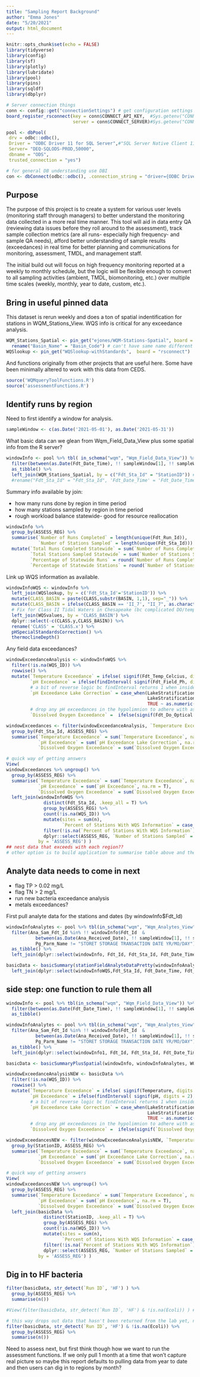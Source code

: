 ```yaml
---
title: "Sampling Report Background"
author: "Emma Jones"
date: "5/20/2021"
output: html_document
---
```


```r
knitr::opts_chunk$set(echo = FALSE)
library(tidyverse)
library(config)
library(sf)
library(plotly)
library(lubridate)
library(pool)
library(pins)
library(sqldf)
library(dbplyr)

# Server connection things
conn <- config::get("connectionSettings") # get configuration settings
board_register_rsconnect(key = conn$CONNECT_API_KEY,  #Sys.getenv("CONNECT_API_KEY"),
                         server = conn$CONNECT_SERVER)#Sys.getenv("CONNECT_SERVER"))

pool <- dbPool(
 drv = odbc::odbc(),
 Driver = "ODBC Driver 11 for SQL Server",#"SQL Server Native Client 11.0",
 Server= "DEQ-SQLODS-PROD,50000",
 dbname = "ODS",
 trusted_connection = "yes")

# for general DB understanding use DBI 
con <- dbConnect(odbc::odbc(), .connection_string = "driver={ODBC Driver 11 for SQL Server};server={DEQ-SQLODS-PROD,50000};database={ODS};trusted_connection=yes")

```

## Purpose

The purpose of this project is to create a system for various user levels (monitoring staff through managers) to better understand the monitoring data collected in a more real time manner. This tool will aid in data entry QA (reviewing data issues before they roll around to the assessment), track sample collection metrics (are all runs- especially high frequency- and sample QA needs), afford better understanding of sample results (exceedances) in real time for better planning and communications for monitoring, assessment, TMDL, and management staff. 

The initial build out will focus on high frequency monitoring reported at a weekly to monthly schedule, but the logic will be flexible enough to convert to all sampling activities (ambient, TMDL, biomonitoring, etc.) over multiple time scales (weekly, monthly, year to date, custom, etc.).


## Bring in useful pinned data

This dataset is rerun weekly and does a ton of spatial indentification for stations in WQM_Stations_View. WQS info is critical for any exceedance analysis.
```r
WQM_Stations_Spatial <- pin_get("ejones/WQM-Stations-Spatial", board = "rsconnect") %>%
  rename("Basin_Name" = "Basin_Code") # can't have same name different case when using sqldf
WQSlookup <- pin_get("WQSlookup-withStandards",  board = "rsconnect")

```

And functions originally from other projects that are useful here. Some have been minimally altered to work with this data from CEDS.

```r
source('WQMqueryToolFunctions.R')
source('assessmentFunctions.R')
```



## Identify runs by region

Need to first identify a window for analysis.

```r
sampleWindow <- c(as.Date('2021-05-01'), as.Date('2021-05-31'))
```

What basic data can we glean from Wqm_Field_Data_View plus some spatial info from the R server?

```r
windowInfo <- pool %>% tbl( in_schema("wqm", "Wqm_Field_Data_View")) %>%
  filter(between(as.Date(Fdt_Date_Time), !! sampleWindow[1], !! sampleWindow[2])) %>%
  as_tibble() %>% 
  left_join(WQM_Stations_Spatial, by = c("Fdt_Sta_Id" = "StationID")) #%>% 
  #rename("Fdt_Sta_Id" = "Fdt_Sta_Id", 'Fdt_Date_Time' = 'Fdt_Date_Time')
```

Summary info available by join:
 
- how many runs done by region in time period
- how many stations sampled by region in time period
- rough workload balance statewide- good for resource reallocation
```r
windowInfo %>% 
  group_by(ASSESS_REG) %>% 
  summarise(`Number of Runs Completed` = length(unique(Fdt_Run_Id)),
            `Number of Stations Sampled` = length(unique(Fdt_Sta_Id))) %>% 
  mutate(`Total Runs Completed Statewide` = sum(`Number of Runs Completed`, na.rm = T),
         `Total Stations Sampled Statewide` = sum(`Number of Stations Sampled`, na.rm = T),
         `Percentage of Statewide Runs` = round(`Number of Runs Completed`/`Total Runs Completed Statewide` * 100, digits = 1),
         `Percentage of Statewide Stations` = round(`Number of Stations Sampled`/`Total Stations Sampled Statewide` * 100, digits = 1))
```

Link up WQS information as available.

```r
windowInfoWQS <- windowInfo %>% 
  left_join(WQSlookup, by = c('Fdt_Sta_Id'='StationID')) %>%
  mutate(CLASS_BASIN = paste(CLASS,substr(BASIN, 1,1), sep="_")) %>%
  mutate(CLASS_BASIN = ifelse(CLASS_BASIN == 'II_7', "II_7", as.character(CLASS))) %>%
  # Fix for Class II Tidal Waters in Chesapeake (bc complicated DO/temp/etc standard)
  left_join(WQSvalues, by = 'CLASS_BASIN') %>%
  dplyr::select(-c(CLASS.y,CLASS_BASIN)) %>%
  rename('CLASS' = 'CLASS.x') %>% 
  pHSpecialStandardsCorrection() %>% 
  thermoclineDepth()
```

Any field data exceedances?

```r
windowExceedanceAnalysis <- windowInfoWQS %>% 
  filter(!is.na(WQS_ID)) %>% 
  rowwise() %>% 
  mutate(`Temperature Exceedance` = ifelse( signif(Fdt_Temp_Celcius, digits = 2) > `Max Temperature (C)`, 1, 0),
         `pH Exceedance` = ifelse(findInterval( signif(Fdt_Field_Ph, digits = 2),c(`pH Min`,`pH Max`), left.open=TRUE, rightmost.closed = TRUE) == 1, 0, 1), 
         # a bit of reverse logic bc findInterval returns 1 when inside interval, so have to throw opposite to get accurate exceedance count
         `pH Exceedance Lake Correction` = case_when(LakeStratification %in% c('Epilimnion', NA) & `pH Exceedance` == 1 ~ 1,
                                                     LakeStratification %in% c('Hypolimnion') & `pH Exceedance` == 1 ~ 0,
                                                     TRUE ~ as.numeric(`pH Exceedance`)),
         # drop any pH exceedances in the hypolimnion to adhere with assessment guidance
         `Dissolved Oxygen Exceedance` =  ifelse(signif(Fdt_Do_Optical , digits = 2) < `Dissolved Oxygen Min (mg/L)`,1,0))

windowExceedances <- filter(windowExceedanceAnalysis, `Temperature Exceedance` == 1 | `pH Exceedance` == 1 |  `Dissolved Oxygen Exceedance` == 1 ) %>% 
  group_by(Fdt_Sta_Id, ASSESS_REG) %>% 
  summarise(`Temperature Exceedance` = sum(`Temperature Exceedance`, na.rm = T), 
            `pH Exceedance` = sum(`pH Exceedance Lake Correction`, na.rm = T), 
            `Dissolved Oxygen Exceedance` = sum(`Dissolved Oxygen Exceedance`, na.rm = T))

# quick way of getting answers
View(
windowExceedances %>% ungroup() %>% 
  group_by(ASSESS_REG) %>% 
  summarise(`Temperature Exceedance` = sum(`Temperature Exceedance`, na.rm = T), 
            `pH Exceedance` = sum(`pH Exceedance`, na.rm = T), 
            `Dissolved Oxygen Exceedance` = sum(`Dissolved Oxygen Exceedance`, na.rm = T)) %>% 
  left_join(windowInfoWQS %>% 
              distinct(Fdt_Sta_Id, .keep_all = T) %>% 
              group_by(ASSESS_REG) %>% 
              count(!is.na(WQS_ID)) %>% 
              mutate(sites = sum(n), 
                     `Percent of Stations With WQS Information` = case_when(`!is.na(WQS_ID)` == TRUE ~ round(n / sites *100, digits = 1 ))) %>% 
              filter(!is.na(`Percent of Stations With WQS Information`)) %>% 
              dplyr::select(ASSESS_REG, `Number of Stations Sampled` = sites, `Percent of Stations With WQS Information`), 
            by = 'ASSESS_REG') )
## nest data that exceeds with each region??
# other option is to build application to summarise table above and then when user wants to dig in to exceedances show table of windowExceedances filtered by region so they can see what stations blew for what parameter, then allow user to plot individual stations so they can see the whole data collected with exceedance highlighted in plotly scatterplot


```

## Analyte data needs to come in next
- flag TP > 0.02 mg/L
- flag TN > 2 mg/L
- run new bacteria exceedance analysis
- metals exceedances?

First pull analyte data for the stations and dates (by windowInfo$Fdt_Id)

```r
windowInfoAnalytes <- pool %>% tbl(in_schema("wqm", "Wqm_Analytes_View")) %>%
  filter(Ana_Sam_Fdt_Id %in% !! windowInfo$Fdt_Id  &
           between(as.Date(Ana_Received_Date), !! sampleWindow[1], !! sampleWindow[2]) & # x >= left & x <= right
           Pg_Parm_Name != "STORET STORAGE TRANSACTION DATE YR/MO/DAY") %>% 
  as_tibble() %>%
  left_join(dplyr::select(windowInfo, Fdt_Id, Fdt_Sta_Id, Fdt_Date_Time), by = c("Ana_Sam_Fdt_Id" = "Fdt_Id"))

basicData <- basicSummary(stationFieldAnalyteDataPretty(windowInfoAnalytes, windowInfo, averageResults = TRUE)) %>% 
  left_join(dplyr::select(windowInfoWQS,Fdt_Sta_Id, Fdt_Date_Time, Fdt_Depth, ), by = 'Fdt_Id')

```


## side step: one function to rule them all

```r
windowInfo <- pool %>% tbl(in_schema("wqm", "Wqm_Field_Data_View")) %>%
  filter(between(as.Date(Fdt_Date_Time), !! sampleWindow[1], !! sampleWindow[2])) %>%
  as_tibble()

windowInfoAnalytes <- pool %>% tbl(in_schema("wqm", "Wqm_Analytes_View")) %>%
  filter(Ana_Sam_Fdt_Id %in% !! windowInfo$Fdt_Id  &
           between(as.Date(Ana_Received_Date), !! sampleWindow[1], !! sampleWindow[2]) & # x >= left & x <= right
           Pg_Parm_Name != "STORET STORAGE TRANSACTION DATE YR/MO/DAY") %>% 
  as_tibble() %>%
  left_join(dplyr::select(windowInfo1, Fdt_Id, Fdt_Sta_Id, Fdt_Date_Time), by = c("Ana_Sam_Fdt_Id" = "Fdt_Id"))

basicData <- basicSummaryPlusSpatial(windowInfo, windowInfoAnalytes, WQM_Stations_Spatial, WQSlookup, WQSvalues)

windowExceedanceAnalysisNEW <- basicData %>% 
  filter(!is.na(WQS_ID)) %>% 
  rowwise() %>% 
  mutate(`Temperature Exceedance` = ifelse( signif(Temperature, digits = 2) > `Max Temperature (C)`, 1, 0),
         `pH Exceedance` = ifelse(findInterval( signif(pH, digits = 2),c(`pH Min`,`pH Max`), left.open=TRUE, rightmost.closed = TRUE) == 1, 0, 1), 
         # a bit of reverse logic bc findInterval returns 1 when inside interval, so have to throw opposite to get accurate exceedance count
         `pH Exceedance Lake Correction` = case_when(LakeStratification %in% c('Epilimnion', NA) & `pH Exceedance` == 1 ~ 1,
                                                     LakeStratification %in% c('Hypolimnion') & `pH Exceedance` == 1 ~ 0,
                                                     TRUE ~ as.numeric(`pH Exceedance`)),
         # drop any pH exceedances in the hypolimnion to adhere with assessment guidance
         `Dissolved Oxygen Exceedance` =  ifelse(signif(`Dissolved Oxygen` , digits = 2) < `Dissolved Oxygen Min (mg/L)`,1,0))

windowExceedancesNEW <- filter(windowExceedanceAnalysisNEW, `Temperature Exceedance` == 1 | `pH Exceedance` == 1 |  `Dissolved Oxygen Exceedance` == 1 ) %>% 
  group_by(StationID, ASSESS_REG) %>% 
  summarise(`Temperature Exceedance` = sum(`Temperature Exceedance`, na.rm = T), 
            `pH Exceedance` = sum(`pH Exceedance Lake Correction`, na.rm = T), 
            `Dissolved Oxygen Exceedance` = sum(`Dissolved Oxygen Exceedance`, na.rm = T))

# quick way of getting answers
View(
windowExceedancesNEW %>% ungroup() %>% 
  group_by(ASSESS_REG) %>% 
  summarise(`Temperature Exceedance` = sum(`Temperature Exceedance`, na.rm = T), 
            `pH Exceedance` = sum(`pH Exceedance`, na.rm = T), 
            `Dissolved Oxygen Exceedance` = sum(`Dissolved Oxygen Exceedance`, na.rm = T)) %>% 
  left_join(basicData %>% 
              distinct(StationID, .keep_all = T) %>% 
              group_by(ASSESS_REG) %>% 
              count(!is.na(WQS_ID)) %>% 
              mutate(sites = sum(n), 
                     `Percent of Stations With WQS Information` = case_when(`!is.na(WQS_ID)` == TRUE ~ round(n / sites *100, digits = 1 ))) %>% 
              filter(!is.na(`Percent of Stations With WQS Information`)) %>% 
              dplyr::select(ASSESS_REG, `Number of Stations Sampled` = sites, `Percent of Stations With WQS Information`), 
            by = 'ASSESS_REG') )
```



## Dig in to HF bacteria 

```r
filter(basicData, str_detect(`Run ID`, 'HF') ) %>% 
  group_by(ASSESS_REG) %>% 
  summarise(n())

#View(filter(basicData, str_detect(`Run ID`, 'HF') & !is.na(Ecoli)) ) # then sort by date time and it seems like lab is ~ 10 days behind on Ecoli data

# this way drops out data that hasn't been returned from the lab yet, not best way to get count of what was collected
filter(basicData, str_detect(`Run ID`, 'HF') & !is.na(Ecoli)) %>% 
  group_by(ASSESS_REG) %>% 
  summarise(n())
```

Need to assess next, but first think though how we want to run the assessment functions. If we only pull 1 month at a time that won't capture real picture so maybe this report defaults to pulling data from year to date and then users can dig in to regions by month?

